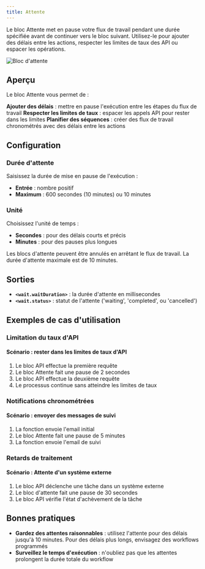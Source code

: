 ```yaml
---
title: Attente
---
```



Le bloc Attente met en pause votre flux de travail pendant une durée spécifiée avant de continuer vers le bloc suivant. Utilisez-le pour ajouter des délais entre les actions, respecter les limites de taux des API ou espacer les opérations.

<div className="flex justify-center">
  <Image
    src="/static/blocks/wait.png"
    alt="Bloc d'attente"
    width={500}
    height={350}
    className="my-6"
  />
</div>

## Aperçu

Le bloc Attente vous permet de :

<Steps>
  <Step>
    <strong>Ajouter des délais</strong> : mettre en pause l'exécution entre les étapes du flux de travail
  </Step>
  <Step>
    <strong>Respecter les limites de taux</strong> : espacer les appels API pour rester dans les limites
  </Step>
  <Step>
    <strong>Planifier des séquences</strong> : créer des flux de travail chronométrés avec des délais entre les actions
  </Step>
</Steps>

## Configuration

### Durée d'attente

Saisissez la durée de mise en pause de l'exécution :
- **Entrée** : nombre positif
- **Maximum** : 600 secondes (10 minutes) ou 10 minutes

### Unité

Choisissez l'unité de temps :
- **Secondes** : pour des délais courts et précis
- **Minutes** : pour des pauses plus longues

<Callout type="info">
  Les blocs d'attente peuvent être annulés en arrêtant le flux de travail. La durée d'attente maximale est de 10 minutes.
</Callout>

## Sorties

- **`<wait.waitDuration>`** : la durée d'attente en millisecondes
- **`<wait.status>`** : statut de l'attente ('waiting', 'completed', ou 'cancelled')

## Exemples de cas d'utilisation

### Limitation du taux d'API

<div className="mb-4 rounded-md border p-4">
  <h4 className="font-medium">Scénario : rester dans les limites de taux d'API</h4>
  <ol className="list-decimal pl-5 text-sm">
    <li>Le bloc API effectue la première requête</li>
    <li>Le bloc Attente fait une pause de 2 secondes</li>
    <li>Le bloc API effectue la deuxième requête</li>
    <li>Le processus continue sans atteindre les limites de taux</li>
  </ol>
</div>

### Notifications chronométrées

<div className="mb-4 rounded-md border p-4">
  <h4 className="font-medium">Scénario : envoyer des messages de suivi</h4>
  <ol className="list-decimal pl-5 text-sm">
    <li>La fonction envoie l'email initial</li>
    <li>Le bloc Attente fait une pause de 5 minutes</li>
    <li>La fonction envoie l'email de suivi</li>
  </ol>
</div>

### Retards de traitement

<div className="mb-4 rounded-md border p-4">
  <h4 className="font-medium">Scénario : Attente d'un système externe</h4>
  <ol className="list-decimal pl-5 text-sm">
    <li>Le bloc API déclenche une tâche dans un système externe</li>
    <li>Le bloc d'attente fait une pause de 30 secondes</li>
    <li>Le bloc API vérifie l'état d'achèvement de la tâche</li>
  </ol>
</div>

## Bonnes pratiques

- **Gardez des attentes raisonnables** : utilisez l'attente pour des délais jusqu'à 10 minutes. Pour des délais plus longs, envisagez des workflows programmés
- **Surveillez le temps d'exécution** : n'oubliez pas que les attentes prolongent la durée totale du workflow
